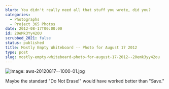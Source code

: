 ```yaml
---
blurb: You didn't really need all that stuff you wrote, did you?
categories:
  - Photographs
  - Project 365 Photos
date: 2012-08-17T00:00:00
id: 20eMk3Yy42OU
scrubbed_2021: false
status: published
title: Mostly Empty Whiteboard -- Photo for August 17 2012
type: post
slug: mostly-empty-whiteboard-photo-for-august-17-2012--20emk3yy42ou
---
```


![Image: aws-20120817--1000-01.jpg](/aws-20120817--1000-01.jpg)

Maybe the standard "Do Not Erase!" would have worked better than "Save."
